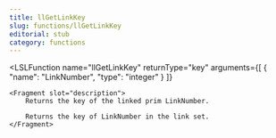 ```yaml
---
title: llGetLinkKey
slug: functions/llGetLinkKey
editorial: stub
category: functions
---
```


<LSLFunction
	name="llGetLinkKey"
	returnType="key"
	arguments={[
	{
		"name": "LinkNumber",
		"type": "integer"
	}
]}
>
	<Fragment slot="description">
		Returns the key of the linked prim LinkNumber.
		
		Returns the key of LinkNumber in the link set.
	</Fragment>
</LSLFunction>
